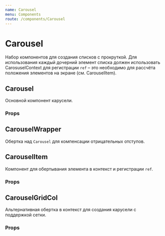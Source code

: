 ```yaml
---
name: Carousel
menu: Components
route: /components/Carousel
---
```





<ThemeSelect />

# Carousel

Набор компонентов для создания списков с прокруткой.
Для использования каждый дочерний элемент списка должен использовать CarosuselContext для регистрации ``ref`` – это необходимо для рассчёта положения элементов на экране (см. CarouselItem).

## Carousel
Основной компонент карусели.

### Props
<Props of={Carousel} />

## CarouselWrapper
Обертка над ``Carousel`` для компенсации отрицательных отступов.

## CarouselItem
Компонент для обертывания элемента в контекст и регистрации ``ref``.

### Props
<Props of={CarouselItem} />

## CarouselGridCol
Альтернативная обертка в контекст для создания карусели с поддержкой сетки.

### Props
<Props of={CarouselGridCol} />
